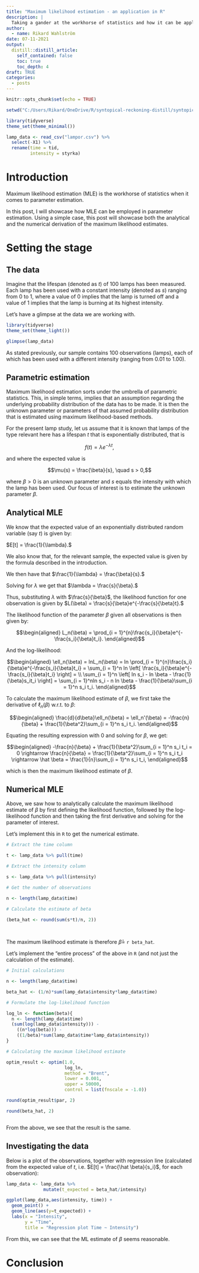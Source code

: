 ```yaml
---
title: "Maximum likelihood estimation - an application in R"
description: |
  Taking a gander at the workhorse of statistics and how it can be applied in R.
author:
  - name: Rikard Wahlström
date: 07-11-2021
output:
  distill::distill_article:
    self_contained: false
    toc: true
    toc_depth: 4
draft: TRUE
categories:
  - posts
---
```



```r
knitr::opts_chunk$set(echo = TRUE)
```

```r
setwd("C:/Users/Rikard/OneDrive/R/syntopical-reckoning-distill/syntopical-reckoning-distill/_posts/2021-07-10-maximum-likelihood-estimation-an-application-in-r")

library(tidyverse)
theme_set(theme_minimal())

lamp_data <- read_csv("lampor.csv") %>% 
  select(-X1) %>% 
  rename(time = tid,
         intensity = styrka)

```

# Introduction

Maximum likelihood estimation (MLE) is the workhorse of statistics when it comes to parameter estimation. 

In this post, I will showcase how MLE can be employed in parameter estimation. Using a simple case, this post will showcase both the analytical and the numerical derivation of the maximum likelihood estimates.

# Setting the stage

## The data

Imagine that the lifespan (denoted as $t$) of 100 lamps has been measured. Each lamp has been used with a constant intensity (denoted as $s$) ranging from 0 to 1, where a value of $0$ implies that the lamp is turned off and a value of $1$ implies that the lamp is burning at its highest intensity.

Let's have a glimpse at the data we are working with. 

```r

library(tidyverse)
theme_set(theme_light())

glimpse(lamp_data)
```

As stated previously, our sample contains 100 observations (lamps), each of which has been used with a different intensity (ranging from $0.01$ to $1.00$).

## Parametric estimation

Maximum likelihood estimation sorts under the umbrella of parametric statistics. This, in simple terms, implies that an assumption regarding the underlying probability distribution of the data has to be made. It is then the unknown parameter or parameters of that assumed probability distribution that is estimated using maximum likelihood-based methods. 

For the present lamp study, let us assume that it is known that lamps of the type relevant here has a lifespan $t$ that is exponentially distributed, that is

$$f(t) = \lambda e^{-\lambda t},$$ 

and where the expected value is 

$$\mu(s) = \frac{\beta}{s}, \quad s > 0,$$

where $\beta > 0$ is an unknown parameter and $s$ equals the intensity with which the lamp has been used. Our focus of interest is to estimate the unknown parameter $\beta$. 

## Analytical MLE

We know that the expected value of an exponentially distributed random variable (say $t$) is given by:

$E[t] = \frac{1}{\lambda}.$

We also know that, for the relevant sample, the expected value is given by the formula described in the introduction.

We then have that $\frac{1}{\lambda} = \frac{\beta}{s}.$

Solving for $\lambda$ we get that $\lambda = \frac{s}{\beta}.$

Thus, substituting $\lambda$ with $\frac{s}{\beta}$, the likelihood function for one observation is given by $L(\beta) = \frac{s}{\beta}e^{-\frac{s}{\beta}t}.$

The likelihood function of the parameter $\beta$ given all observations is then given by:

$$\begin{aligned}
L_n(\beta) = \prod_{i = 1}^{n}\frac{s_i}{\beta}e^{-\frac{s_i}{\beta}t_i}.
\end{aligned}$$


And the log-likelihood:

$$\begin{aligned}
\ell_n(\beta) = 
lnL_n(\beta) = 
ln \prod_{i = 1}^{n}\frac{s_i}{\beta}e^{-\frac{s_i}{\beta}t_i} =
\sum_{i = 1}^n ln \left[ \frac{s_i}{\beta}e^{-\frac{s_i}{\beta}t_i} \right] = \\ 
\sum_{i = 1}^n \left[ ln s_i - ln \beta - \frac{1}{\beta}s_it_i \right] = 
\sum_{i = 1}^nln s_i - n ln \beta - \frac{1}{\beta}\sum_{i = 1}^n s_i t_i.
\end{aligned}$$

To calculate the maximum likelihood estimate of $\beta$, we first take the derivative of $\ell_n(\beta)$ w.r.t. to $\beta$:

$$\begin{aligned}
\frac{d}{d\beta}\ell_n(\beta) = \ell_n'(\beta) = 
-\frac{n}{\beta} + \frac{1}{\beta^2}\sum_{i = 1}^n s_i t_i.
\end{aligned}$$

Equating the resulting expression with $0$ and solving for $\beta$, we get:

$$\begin{aligned}
-\frac{n}{\beta} + \frac{1}{\beta^2}\sum_{i = 1}^n s_i t_i = 0 \rightarrow
\frac{n}{\beta} = \frac{1}{\beta^2}\sum_{i = 1}^n s_i t_i \rightarrow
\hat \beta = \frac{1}{n}\sum_{i = 1}^n s_i t_i,
\end{aligned}$$

which is then the maximum likelihood estimate of $\beta$.

## Numerical MLE 

Above, we saw how to analytically calculate the maximum likelihood estimate of $\beta$ by first defining the likelihood function, followed by the log-likelihood function and then taking the first derivative and solving for the parameter of interest. 

Let's implement this in `R` to get the numerical estimate. 

```r

# Extract the time column

t <- lamp_data %>% pull(time)

# Extract the intensity column

s <- lamp_data %>% pull(intensity)

# Get the number of observations

n <- length(lamp_data$time)

# Calculate the estimate of beta

(beta_hat <- round(sum(s*t)/n, 2))
              
                  

```

The maximum likelihood estimate is therefore $\hat \beta =$ `r beta_hat`.

Let's implement the "entire process" of the above in `R` (and not just the calculation of the estimate).

```r

# Initial calculations

n <- length(lamp_data$time)

beta_hat <- (1/n)*sum(lamp_data$intensity*lamp_data$time)

# Formulate the log-likelihood function

log_ln <- function(beta){
  n <- length(lamp_data$time)
  (sum(log(lamp_data$intensity))) - 
    ((n*log(beta))) -
    ((1/beta)*sum(lamp_data$time*lamp_data$intensity))
}

# Calculating the maximum likelihood estimate

optim_result <- optim(1.0,
                      log_ln,
                      method = "Brent",
                      lower = 0.001,
                      upper = 50000,
                      control = list(fnscale = -1.0))

round(optim_result$par, 2)

round(beta_hat, 2)



```


From the above, we see that the result is the same. 

## Investigating the data

Below is a plot of the observations, together with regression line (calculated from the expected value of $t$, i.e. $E[t] = \frac{\hat \beta}{s_i}$, for each observation): 


```r

lamp_data <- lamp_data %>% 
              mutate(t_expected = beta_hat/intensity)
```

```r

ggplot(lamp_data,aes(intensity, time)) +
  geom_point() +
  geom_line(aes(y=t_expected)) +
  labs(x = "Intensity",
       y = "Time",
       title = "Regression plot Time ~ Intensity")

```

From this, we can see that the ML estimate of $\beta$ seems reasonable. 

# Conclusion

